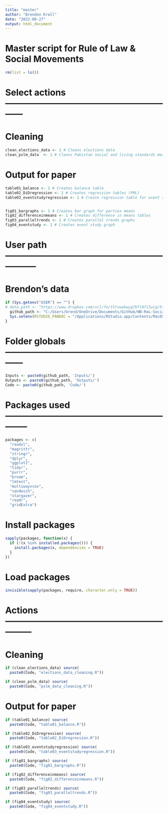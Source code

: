 ```yaml
---
title: "master"
author: "Brendon Krall"
date: "2022-08-27"
output: html_document
---
```


# Master script for Rule of Law & Social Movements 
```r
rm(list = ls())
```

# Select actions ------------------------------------------------------------

# Cleaning
```r
clean_elections_data <- 1 # Cleans elections data 
clean_pslm_data  <- 1 # Cleans Pakistan social and living standards measurement data
```

# Output for paper
```r
table01_balance <- 1 # Creates balance table
table02_DiDregression <- 1 # Creates regression tables (PML)
table03_eventstudyregression <- 1 # Create regression table for event study 


fig01_bargraphs <- 1 # Creates bar graph for parties means
fig02_differenceinmeans <- 1 # Creates difference in means tables
fig03_paralleltrends <- 1 # Creates parallel trends graphs 
fig04_eventstudy <- 1 # Creates event study graph

```


# User path -----------------------------------------------------------------

# Brendon's data
```r
if (Sys.getenv("USER") == "") {
# data_path <- "https://www.dropbox.com/scl/fo/t5tvwwkwyg7bfl07i5ucg/h?dl=0&rlkey=jitkczq6oxzlmstqw9l7abyhx"
  github_path <- "C:/Users/brend/OneDrive/Documents/GitHub/WB-RoL-Social-Movements/"
  Sys.setenv(RSTUDIO_PANDOC = "/Applications/RStudio.app/Contents/MacOS/quarto/bin")
}
```

# Folder globals ------------------------------------------------------------
```r
Inputs <- paste0(github_path, 'Inputs/')
Outputs <- paste0(github_path, 'Outputs/')
Code <- paste0(github_path, 'Code/')
```

# Packages used --------------------------------------------------------------
```r
packages <- c(
  "readxl",
  "magrittr",
  "stringr",
  "dplyr",
  "ggplot2",
  "tidyr",
  "purrr",
  "broom",
  "lmtest",
  "multiwayvcov",
  "sandwich",
  "stargazer",
  "readr",
  "gridExtra")
```

# Install packages
```r
sapply(packages, function(x) {
  if (!(x %in% installed.packages())) {
    install.packages(x, dependencies = TRUE)
  }
})
```

# Load packages
```r
invisible(sapply(packages, require, character.only = TRUE))
```

# Actions ---------------------------------------------------------------

# Cleaning
```r
if (clean_elections_data) source(
  paste0(Code, "elections_data_cleaning.R"))

if (clean_pslm_data) source(
  paste0(Code, "pslm_data_cleaning.R"))

```



# Output for paper

```r
if (table01_balance) source(
  paste0(Code, "table01_balance.R"))

if (table02_DiDregression) source(
  paste0(Code, "table02_DiDregression.R"))

if (table03_eventstudyregression) source(
  paste0(Code, "table03_eventstudyregression.R"))

if (fig01_bargraphs) source(
  paste0(Code, "fig01_bargraphs.R"))

if (fig02_differenceinmeans) source(
  paste0(Code, "fig02_differenceinmeans.R"))

if (fig03_paralleltrends) source(
  paste0(Code, "fig03_paralleltrends.R"))

if (fig04_eventstudy) source(
  paste0(Code, "fig04_eventstudy.R"))
```


  
  